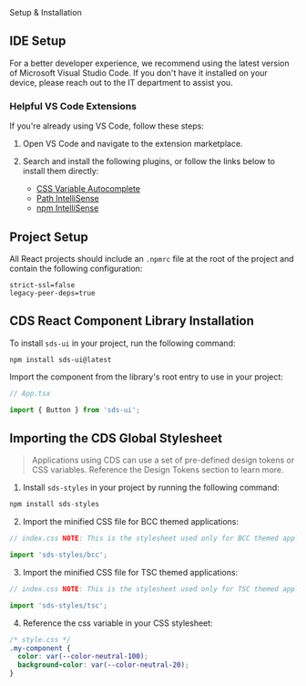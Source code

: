 
<Meta title="Getting Started/Project Setup" />

<Unstyled>
<PageTemplate>
<HeadingTemplate>Setup & Installation</HeadingTemplate>

## IDE Setup

For a better developer experience, we recommend using the latest version of
Microsoft Visual Studio Code. If you don&apos;t have it installed on your device, please reach out to the IT department to assist you.

### Helpful VS Code Extensions

If you&apos;re already using VS Code, follow these steps:

1. Open VS Code and navigate to the extension marketplace.
2. Search and install the following plugins, or follow the links below to install them directly:

   - [CSS Variable Autocomplete <Icon icon="mdi:open-in-new"/>](https://marketplace.visualstudio.com/items?itemName=vunguyentuan.vscode-css-variables 'title')
   - [Path IntelliSense <Icon icon="mdi:open-in-new"/>](https://marketplace.visualstudio.com/items?itemName=christian-kohler.path-intellisense 'title')
   - [npm IntelliSense <Icon icon="mdi:open-in-new"/>](https://marketplace.visualstudio.com/items?itemName=christian-kohler.npm-intellisense 'title')

## Project Setup

All React projects should include an `.npmrc` file at the root of the project and contain the following configuration:

```
strict-ssl=false
legacy-peer-deps=true
```

## CDS React Component Library Installation

To install `sds-ui` in your project, run the following command:

```
npm install sds-ui@latest
```

Import the component from the library&apos;s root entry to use in your project:

```jsx
// App.tsx

import { Button } from 'sds-ui';
```

## Importing the CDS Global Stylesheet

> Applications using CDS can use a set of pre-defined
> design tokens or CSS variables. Reference the Design Tokens
> section to learn more.

1. Install `sds-styles` in your project by running the following command:

```jsx
npm install sds-styles
```

2. Import the minified CSS file for BCC themed applications:

```jsx
// index.css NOTE: This is the stylesheet used only for BCC themed applications

import 'sds-styles/bcc';
```

3. Import the minified CSS file for TSC themed applications:

```jsx
// index.css NOTE: This is the stylesheet used only for TSC themed applications

import 'sds-styles/tsc';
```

4. Reference the css variable in your CSS stylesheet:

```css
/* style.css */
.my-component {
  color: var(--color-neutral-100);
  background-color: var(--color-neutral-20);
}
```

</PageTemplate>
</Unstyled>
